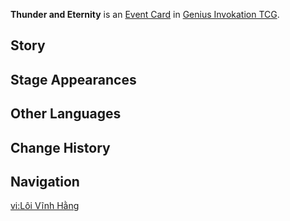 {{Genius Invokation TCG Infobox
|id       = 331803
|image    = Thunder and Eternity Event Card.png
|type     = Event Card
|effect   = Convert all your Elemental Dice to '''Omni Element'''.<br>(You must have at least 2 Inazuman characters in your deck to add this card to your deck.)
|matching = 0
|source1  = {{Sold By}}
|features = Raiden Shogun
}}
'''Thunder and Eternity''' is an [[Event Card]] in [[Genius Invokation TCG]].

==Story==
{{Description|"It once promised its people a dream: the never-changing 'eternity.'"|title=Dream of Evanescent Eternity}}

==Stage Appearances==
{{Genius Invokation TCG Stage Appearances}}

==Other Languages==
{{Other Languages
|en      = Thunder and Eternity
|zhs     = 雷与永恒
|zhs_rm  = Léi yǔ Yǒnghéng
|zht     = 雷與永恆
|zht_rm  = Léi yǔ Yǒnghéng
|zh_tl   = {{Lex|Electro|zh}} and Eternity
|ja      = 雷と永遠
|ja_rm   = Kaminari to Eien
|ja_tl   = {{Lex|Electro|ja}} and Eternity
|ko      = 번개와 영원
|ko_rm   = 
|ko_tl   = 
|es      = Trueno y eternidad
|es_tl   = Thunder and Eternity
|fr      = Tonnerre et éternité
|fr_tl   = Thunder and Eternity
|ru      = Молнии и вечность
|ru_tl   = Lightnings and Eternity
|th      = Thunder and Eternity
|vi      = Lôi Vĩnh Hằng
|vi_tl   = 
|de      = Donner und Ewigkeit
|de_tl   = Thunder and Eternity
|id      = Thunder and Eternity
|pt      = Trovão e Eternidade
|pt_tl   = 
|tr      = Yıldırım ve Sonsuzluk
|tr_tl   = 
|it      = Fulmine ed eternità
|it_tl   = 
}}

==Change History==
{{Change History|3.7}}

==Navigation==
{{Genius Invokation TCG Navbox|Event Card}}

[[vi:Lôi Vĩnh Hằng]]